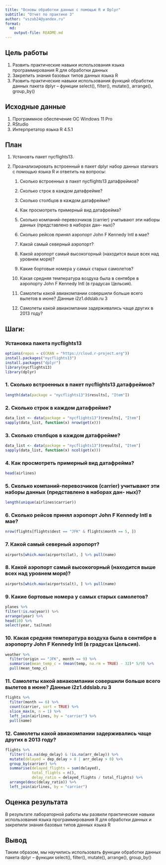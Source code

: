 ```yaml
---
title: "Основы обработки данных с помощью R и Dplyr"
subtitle: "Отчет по практике 3"
author: "vszub24@yandex.ru"
format: 
  md:
    output-file: README.md
---
```


## Цель работы

1.  Развить практические навыки использования языка программирования R для обработки данных
2.  Закрепить знания базовых типов данных языка R
3.  Развить практические навыки использования функций обработки данных пакета dplyr – функции select(), filter(), mutate(), arrange(), group_by()

## Исходные данные

1.  Программное обеспечение ОС Windows 11 Pro
2.  RStudio
3.  Интерпретатор языка R 4.5.1

## План

1.  Установть пакет nycflights13.

2.  Проанализировать встроенный в пакет dplyr набор данных starwars с помощью языка R и ответить на вопросы:

    1.  Сколько встроенных в пакет nycflights13 датафреймов?

    2.  Сколько строк в каждом датафрейме?

    3.  Сколько столбцов в каждом датафрейме?

    4.  Как просмотреть примерный вид датафрейма?

    5.  Сколько компаний-перевозчиков (carrier) учитывают эти наборы данных (представлено в наборах дан- ных)?

    6.  Сколько рейсов принял аэропорт John F Kennedy Intl в мае?

    7.  Какой самый северный аэропорт?

    8.  Какой аэропорт самый высокогорный (находится выше всех над уровнем моря)?

    9.  Какие бортовые номера у самых старых самолетов?

    10. Какая средняя температура воздуха была в сентябре в аэропорту John F Kennedy Intl (в градусах Цельсия).

    11. Самолеты какой авиакомпании совершили больше всего вылетов в июне? Данные i2z1.ddslab.ru 3

    12. Самолеты какой авиакомпании задерживались чаще других в 2013 году?

## Шаги:

### Установка пакета nycflights13

```r
options(repos = c(CRAN = "https://cloud.r-project.org"))
install.packages("nycflights13")
install.packages("dplyr")
library(nycflights13)
library(dplyr)
```

### 1. Сколько встроенных в пакет nycflights13 датафреймов?

```r
length(data(package = "nycflights13")$results[, "Item"])
```

### 2. Сколько строк в каждом датафрейме?

```r
data_list <- data(package = "nycflights13")$results[, "Item"]
sapply(data_list, function(x) nrow(get(x)))
```

### 3. Сколько столбцов в каждом датафрейме?

```r
data_list <- data(package = "nycflights13")$results[, "Item"]
sapply(data_list, function(x) ncol(get(x)))
```

### 4. Как просмотреть примерный вид датафрейма?

```r
head(airlines)
```

### 5. Сколько компаний-перевозчиков (carrier) учитывают эти наборы данных (представлено в наборах дан- ных)?

```r
length(unique(airlines$carrier))
```

### 6. Сколько рейсов принял аэропорт John F Kennedy Intl в мае?

```r
nrow(flights[flights$dest == "JFK" & flights$month == 5, ])
```

### 7. Какой самый северный аэропорт?

```r
airports[which.max(airports$lat), ] %>% pull(name)
```

### 8. Какой аэропорт самый высокогорный (находится выше всех над уровнем моря)?

```r
airports[which.max(airports$alt), ] %>% pull(name)
```

### 9. Какие бортовые номера у самых старых самолетов?

```r
planes %>%
filter(!is.na(year)) %>%
arrange(year) %>%
head(10) %>%
select(year, tailnum)
```

### 10. Какая средняя температура воздуха была в сентябре в аэропорту John F Kennedy Intl (в градусах Цельсия).

```r
weather %>%
  filter(origin == "JFK", month == 9) %>%
  summarise(mean_temp_c = (mean(temp, na.rm = TRUE) - 32)* 5/9) %>%
  pull(mean_temp_c)
```

### 11. Самолеты какой авиакомпании совершили больше всего вылетов в июне? Данные i2z1.ddslab.ru 3

```r
flights %>%
  filter(month == 6) %>%
  count(carrier, sort = TRUE) %>%
  slice_max(n, n = 1) %>%
  left_join(airlines, by = "carrier") %>%
  pull(name)
```

### 12. Самолеты какой авиакомпании задерживались чаще других в 2013 году?

```r
flights %>%
  filter(!is.na(dep_delay) & !is.na(arr_delay)) %>%
  mutate(delayed = dep_delay > 0 | arr_delay > 0) %>%
  group_by(carrier) %>%
  summarise(delayed_flights = sum(delayed),
            total_flights = n(),
            delay_ratio = delayed_flights / total_flights) %>%
  arrange(desc(delay_ratio)) %>%
  left_join(airlines, by = "carrier")
```

## Оценка результата

В результате лабораторной работы мы развили практические навыки использования языка программирования R для обработки данных и закрепили знания базовых типов данных языка R

## Вывод

Таким образом, мы научились использовать функции обработки данных пакета dplyr – функции select(), filter(), mutate(), arrange(), group_by()
